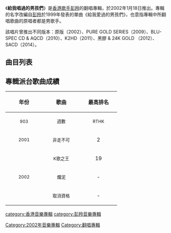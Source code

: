 {{Album infobox | <!-- See Wikipedia:WikiProject_Albums -->
| Name       = 給我唱過的男孩們
| Type       = 翻唱專輯
| Artist     = [[彭羚|彭羚]]
| Cover      = 彭羚 給我唱過的男孩們.jpg
| Released   = 2002年1月18日
| Recorded   = 2001年
| Genre      = 粵語、國語
| Length     = 51分13秒
| Label      = [[索尼音樂_(香港)|新力唱片]]
| Last album  = [[我的..|我的..]]<br>（2001年）
| This album  = '''給我唱過的男孩們'''<br>（2002年）
| Next album  = [[Precious_Moments|Precious Moments]]<br>（2002年）
}}

《'''給我唱過的男孩們'''》是[[香港|香港]][[歌手|歌手]][[彭羚|彭羚]]的翻唱專輯，於2002年1月18日推出。專輯的名字改編自[[彭羚|彭羚]]於1999年發表的單曲《給我愛過的男孩們》，也意指專輯中所翻唱歌曲的原唱者都是男歌手。

該唱片曾推出不同版本：原版（2002）、PURE GOLD SERIES（2009）、BLU-SPEC CD & AQCD（2010）、K2HD（2011）、黑膠 & 24K GOLD （2012）、SACD（2014）。

== 曲目列表 ==
{{tracklist
| total_length = 51:13

| music_credits = yes
| lyrics_credits = yes
| arranger_credits = yes
| producer_credits = yes
| extra_column = 原唱者

| title1 = 非走不可
| music1 = [[伍樂城|伍樂城]]
| lyrics1 = [[林夕|林夕]]
| arranger1 = 伍樂城
| producer1 = 伍樂城
| note1 = 弦樂版
| extra1 = [[謝霆鋒|謝霆鋒]]
| length1 = 4:18

| title2 = K歌之王
| music2 = [[陳輝陽|陳輝陽]]
| lyrics2 = 林夕
| arranger2 = [[梁基爵|梁基爵]]
| producer2 = [[黃耀明|黃耀明]]、梁基爵
| extra2 = [[陳奕迅|陳奕迅]]
| length2 = 4:12

| title3 = 今生不再
| music3 = [[Dick_Lee|Dick Lee]]
| lyrics3 = 林夕
| arranger3 = [[李端嫻|李端嫻]]
| producer3 = 黃耀明、李端嫻
| extra3 = [[黎明|黎明]]
| length3 = 4:54

| title4 = 爛泥
| music4 = [[李峻一|李峻一]]
| lyrics4 = 李峻一
| arranger4 = [[王繼康|王繼康]]
| producer4 = 彭羚、[[陳永明_(音樂人)|陳永明]]
| extra4 = [[許志安|許志安]]
| length4 = 3:10

| title5 = 黑色幽默
| music5 = [[周杰倫|周杰倫]]
| lyrics5 = 周-{杰}-倫
| arranger5 = [[梁偉基|Day Leung]]、[[趙增熹|趙增熹]]
| producer5 = 彭羚、陳永明
| extra5 = [[周杰倫|周杰倫]]
| length5 = 4:44

| title6 = 取消資格
| music6 = [[梁偉豐|梁偉豐]]
| lyrics6 = [[梁芷珊|梁芷珊]]
| arranger6 = [[陳嘉樂|陳嘉樂]]
| producer6 = 彭羚、陳永明
| extra6 = [[陳小春|陳小春]]
| length6 = 4:01

| title7 = 非走不可
| music7 = 伍樂城
| lyrics7 = 林夕
| arranger7 = 伍樂城
| producer7 = 伍樂城
| extra7 = 謝霆鋒
| length7 = 4:02

| title8 = 纏綿遊戲
| music8 = [[申勝勳|申勝勳]]
| lyrics8 = 林夕
| arranger8 = [[蘇德華|蘇德華]]
| producer8 = 彭羚、陳永明
| extra8 = [[梁漢文|梁漢文]]
| length8 = 4:41

| title9 = 追
| music9 = Dick Lee
| lyrics9 = 林夕
| arranger9 = [[符元偉|Ronald Fu]]、趙增熹
| producer9 = 彭羚、陳永明
| extra9 = [[張國榮|張國榮]]
| length9 = 4:07

| title10 = 情書
| music10 = [[戚小戀|戚小戀]]
| lyrics10 = [[姚若龍|姚若龍]]
| arranger10 = 王繼康
| producer10 = 彭羚、陳永明
| extra10 = [[張學友|張學友]]
| length10 = 4:04

| title11 = 愛我別走
| music11 = [[張震嶽|張震嶽]]
| lyrics11 = 張震嶽
| arranger11 = 王繼康
| producer11 = 彭羚、陳永明
| extra11 = [[張震嶽|張震嶽]]
| length11 = 4:43

| title12 = 歡樂今宵
| music12 = [[黃丹儀|黃丹儀]]
| lyrics12 = [[黃偉文|黃偉文]]
| arranger12 = [[何志偉_(音樂人)|何志偉]]
| producer12 = 彭羚、陳永明
| extra12 = [[古巨基|古巨基]]
| length12 = 4:12
}}

== 專輯派台歌曲成績 ==
{| class="wikitable"
!align="center" rowspan="2" | 年份
!align="center" rowspan="2" | 歌曲
!align="center" colspan="8" | 最高排名
|-
!width="100"|<small>903</small> !! width="100"|<small>週數</small> !! width="100"|<small>RTHK</small> !! width="100"|<small>週數</small> !! width="100"|<small>997</small> !! width="100"|<small>週數</small> !! width="100"|<small>TVB</small> !! width="100"|<small>週數</small>
|-
|align="center"| <small>2001</small> ||align="center"| <small>非走不可</small> ||align="center"| 2 ||align="center"| 3 ||align="center"| 2 ||align="center"| 5 ||align="center"| 8 ||align="center"| 4 ||align="center"| '''1''' ||align="center"| 4
|-
|align="center" rowspan="3"| <small>2002</small> ||align="center"| <small>K歌之王</small> ||align="center"| 19 ||align="center"| 1 ||align="center"| - ||align="center"| - ||align="center"| - ||align="center"| - ||align="center"| - ||align="center"| -
|-
|align="center"| <small>爛泥</small> ||align="center"| - ||align="center"| - ||align="center"| 13 ||align="center"| 2 ||align="center"| - ||align="center"| - ||align="center"| - ||align="center"| -
|-
|align="center"| <small>取消資格</small> ||align="center"| - ||align="center"| - ||align="center"| - ||align="center"| - ||align="center"| - ||align="center"| - ||align="center"| - ||align="center"| -
|}

{{彭羚}}

[[category:香港音樂專輯|category:香港音樂專輯]]
[[category:彭羚音樂專輯|category:彭羚音樂專輯]]
[[Category:2002年音樂專輯|Category:2002年音樂專輯]]
[[Category:翻唱專輯|Category:翻唱專輯]]